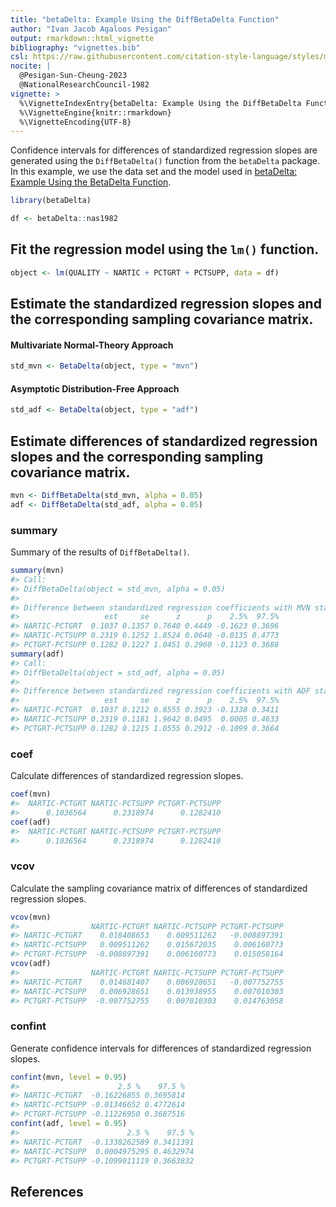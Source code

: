 ```yaml
---
title: "betaDelta: Example Using the DiffBetaDelta Function"
author: "Ivan Jacob Agaloos Pesigan"
output: rmarkdown::html_vignette
bibliography: "vignettes.bib"
csl: https://raw.githubusercontent.com/citation-style-language/styles/master/apa.csl
nocite: |
  @Pesigan-Sun-Cheung-2023
  @NationalResearchCouncil-1982
vignette: >
  %\VignetteIndexEntry{betaDelta: Example Using the DiffBetaDelta Function}
  %\VignetteEngine{knitr::rmarkdown}
  %\VignetteEncoding{UTF-8}
---
```




Confidence intervals for
differences of standardized regression slopes
are generated using
the `DiffBetaDelta()` function from the `betaDelta` package.
In this example,
we use the data set and the model used in
[betaDelta: Example Using the BetaDelta Function](example_beta_delta.html).


```r
library(betaDelta)
```




```r
df <- betaDelta::nas1982
```

## Fit the regression model using the `lm()` function.


```r
object <- lm(QUALITY ~ NARTIC + PCTGRT + PCTSUPP, data = df)
```

## Estimate the standardized regression slopes and the corresponding sampling covariance matrix.

#### Multivariate Normal-Theory Approach


```r
std_mvn <- BetaDelta(object, type = "mvn")
```

#### Asymptotic Distribution-Free Approach


```r
std_adf <- BetaDelta(object, type = "adf")
```

## Estimate differences of standardized regression slopes and the corresponding sampling covariance matrix.


```r
mvn <- DiffBetaDelta(std_mvn, alpha = 0.05)
adf <- DiffBetaDelta(std_adf, alpha = 0.05)
```

### summary

Summary of the results of `DiffBetaDelta()`.


```r
summary(mvn)
#> Call:
#> DiffBetaDelta(object = std_mvn, alpha = 0.05)
#> 
#> Difference between standardized regression coefficients with MVN standard errors:
#>                   est     se      z      p    2.5%  97.5%
#> NARTIC-PCTGRT  0.1037 0.1357 0.7640 0.4449 -0.1623 0.3696
#> NARTIC-PCTSUPP 0.2319 0.1252 1.8524 0.0640 -0.0135 0.4773
#> PCTGRT-PCTSUPP 0.1282 0.1227 1.0451 0.2960 -0.1123 0.3688
summary(adf)
#> Call:
#> DiffBetaDelta(object = std_adf, alpha = 0.05)
#> 
#> Difference between standardized regression coefficients with ADF standard errors:
#>                   est     se      z      p    2.5%  97.5%
#> NARTIC-PCTGRT  0.1037 0.1212 0.8555 0.3923 -0.1338 0.3411
#> NARTIC-PCTSUPP 0.2319 0.1181 1.9642 0.0495  0.0005 0.4633
#> PCTGRT-PCTSUPP 0.1282 0.1215 1.0555 0.2912 -0.1099 0.3664
```

### coef

Calculate differences of standardized regression slopes.


```r
coef(mvn)
#>  NARTIC-PCTGRT NARTIC-PCTSUPP PCTGRT-PCTSUPP 
#>      0.1036564      0.2318974      0.1282410
coef(adf)
#>  NARTIC-PCTGRT NARTIC-PCTSUPP PCTGRT-PCTSUPP 
#>      0.1036564      0.2318974      0.1282410
```

### vcov

Calculate the sampling covariance matrix of differences of standardized regression slopes.


```r
vcov(mvn)
#>                NARTIC-PCTGRT NARTIC-PCTSUPP PCTGRT-PCTSUPP
#> NARTIC-PCTGRT    0.018408653    0.009511262   -0.008897391
#> NARTIC-PCTSUPP   0.009511262    0.015672035    0.006160773
#> PCTGRT-PCTSUPP  -0.008897391    0.006160773    0.015058164
vcov(adf)
#>                NARTIC-PCTGRT NARTIC-PCTSUPP PCTGRT-PCTSUPP
#> NARTIC-PCTGRT    0.014681407    0.006928651   -0.007752755
#> NARTIC-PCTSUPP   0.006928651    0.013938955    0.007010303
#> PCTGRT-PCTSUPP  -0.007752755    0.007010303    0.014763058
```

### confint

Generate confidence intervals for differences of standardized regression slopes.


```r
confint(mvn, level = 0.95)
#>                      2.5 %    97.5 %
#> NARTIC-PCTGRT  -0.16226855 0.3695814
#> NARTIC-PCTSUPP -0.01346652 0.4772614
#> PCTGRT-PCTSUPP -0.11226950 0.3687516
confint(adf, level = 0.95)
#>                        2.5 %    97.5 %
#> NARTIC-PCTGRT  -0.1338262589 0.3411391
#> NARTIC-PCTSUPP  0.0004975295 0.4632974
#> PCTGRT-PCTSUPP -0.1099011119 0.3663832
```

## References
